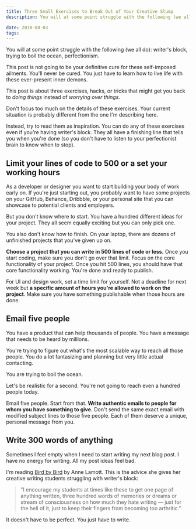 ```yaml
---
title: Three Small Exercises to Break Out of Your Creative Slump
description: You will at some point struggle with the following (we all do)- —writer's block, trying to boil the ocean, perfectionism

date: 2018-08-03
tags:
---
```


You will at some point struggle with the following (we all do): writer's block, trying to boil the ocean, perfectionism.

This post is not going to be your definitive cure for these self-imposed ailments. You'll never be cured. You just have to learn how to live life with these ever-present inner demons.

This post is about three exercises, hacks, or tricks that might get you back to _doing things_ instead of _worrying over things_.

Don't focus too much on the details of these exercises. Your current situation is probably different from the one I'm describing here.

Instead, try to read them as inspiration. You can do any of these exercises even if you're having writer's block. They all have a finishing line that tells you when you're done (so you don't have to listen to your perfectionist brain to know when to stop).

## Limit your lines of code to 500 or a set your working hours

As a developer or designer you want to start building your body of work early on. If you're just starting out, you probably want to have some projects on your GitHub, Behance, Dribbble, or your personal site that you can showcase to potential clients and employers.

But you don't know where to start. You have a hundred different ideas for your project. They all seem equally exciting but you can only pick one.

You also don't know how to finish. On your laptop, there are dozens of unfinished projects that you've given up on.

**Choose a project that you can write in 500 lines of code or less.** Once you start coding, make sure you don't go over that limit. Focus on the core functionality of your project. Once you hit 500 lines, you should have that core functionality working. You're done and ready to publish.

For UI and design work, set a time limit for yourself. Not a deadline for next week but **a specific amount of hours you're allowed to work on the project**. Make sure you have something publishable when those hours are done.

## Email five people

You have a product that can help thousands of people. You have a message that needs to be heard by millions.

You're trying to figure out what's the most scalable way to reach all those people. You do a lot fantasizing and planning but very little actual contacting.

You are trying to boil the ocean.

Let's be realistic for a second. You're not going to reach even a hundred people today.

Email five people. Start from that. **Write authentic emails to people for whom you have something to give.** Don't send the same exact email with modified subject lines to those five people. Each of them deserve a unique, personal message from you.

## Write 300 words of anything

Sometimes I feel empty when I need to start writing my next blog post. I have no energy for writing. All my post ideas feel bad.

I'm reading [Bird by Bird](https://www.amazon.com/Bird-Some-Instructions-Writing-Life/dp/0385480016) by Anne Lamott. This is the advice she gives her creative writing students struggling with writer's block:

> "I encourage my students at times like these to get one page of anything written, three hundred words of memories or dreams or stream of consciousness on how much they hate writing — just for the hell of it, just to keep their fingers from becoming too arthritic."

It doesn't have to be perfect. You just have to write.
